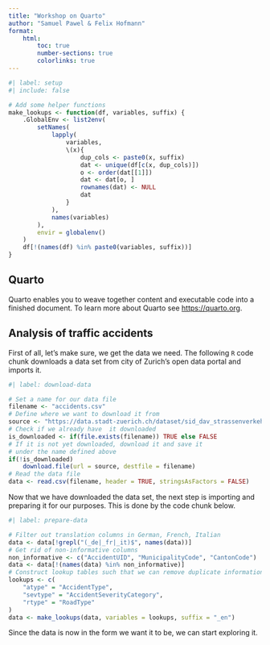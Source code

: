 ```yaml
---
title: "Workshop on Quarto"
author: "Samuel Pawel & Felix Hofmann"
format:
    html:
        toc: true
        number-sections: true
        colorlinks: true
---
```


```r
#| label: setup
#| include: false

# Add some helper functions
make_lookups <- function(df, variables, suffix) {
    .GlobalEnv <- list2env(
        setNames(
            lapply(
                variables,
                \(x){
                    dup_cols <- paste0(x, suffix)
                    dat <- unique(df[c(x, dup_cols)])
                    o <- order(dat[[1]])
                    dat <- dat[o, ]
                    rownames(dat) <- NULL
                    dat
                }
            ),
            names(variables)
        ),
        envir = globalenv()
    )
    df[!(names(df) %in% paste0(variables, suffix))]
}
```
## Quarto

Quarto enables you to weave together content and executable code into a
finished document. To learn more about Quarto see <https://quarto.org>.

## Analysis of traffic accidents

First of all, let's make sure, we get the data we need. The following
`R` code chunk downloads a data set from city of Zurich's open data 
portal and imports it.

```r
#| label: download-data

# Set a name for our data file
filename <- "accidents.csv"
# Define where we want to download it from
source <- "https://data.stadt-zuerich.ch/dataset/sid_dav_strassenverkehrsunfallorte/download/RoadTrafficAccidentLocations.csv"
# Check if we already have  it downloaded
is_downloaded <- if(file.exists(filename)) TRUE else FALSE
# If it is not yet downloaded, download it and save it 
# under the name defined above
if(!is_downloaded)
    download.file(url = source, destfile = filename)
# Read the data file
data <- read.csv(filename, header = TRUE, stringsAsFactors = FALSE)
```
Now that we have downloaded the data set, the next step is importing 
and preparing it for our purposes. This is done by the code chunk below.

```r
#| label: prepare-data

# Filter out translation columns in German, French, Italian
data <- data[!grepl("(_de|_fr|_it)$", names(data))]
# Get rid of non-informative columns
non_informative <- c("AccidentUID", "MunicipalityCode", "CantonCode")
data <- data[!(names(data) %in% non_informative)]
# Construct lookup tables such that we can remove duplicate information
lookups <- c(
    "atype" = "AccidentType",
    "sevtype" = "AccidentSeverityCategory",
    "rtype" = "RoadType"
)
data <- make_lookups(data, variables = lookups, suffix = "_en")
```
Since the data is now in the form we want it to be, we can start exploring it.


